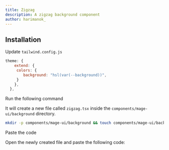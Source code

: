 ```yaml
---
title: Zigzag
description: A zigzag background component
author: harimanok_
---
```


<ComponentPreview name="background-zigzag--docs" />

## Installation

<Step>Update `tailwind.config.js`</Step>
```js
theme: {
    extend: {
     colors: {
        background: "hsl(var(--background))",
     }
    },
  },
```

<Steps>
<Step>Run the following command</Step>

It will create a new file called `zigzag.tsx` inside the `components/mage-ui/background` directory.

```bash
mkdir -p components/mage-ui/background && touch components/mage-ui/background/zigzag.tsx
```

<Step>Paste the code</Step>

Open the newly created file and paste the following code:

```jsx file=<rootDir>/mage-ui/background/zigzag.tsx

```

</Steps>
